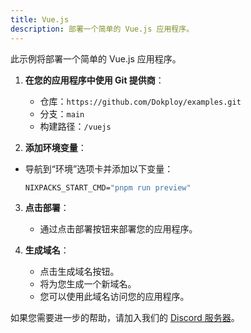 ```yaml
---
title: Vue.js
description: 部署一个简单的 Vue.js 应用程序。
---
```



此示例将部署一个简单的 Vue.js 应用程序。

1. **在您的应用程序中使用 Git 提供商**：
   - 仓库：`https://github.com/Dokploy/examples.git`
   - 分支：`main`
   - 构建路径：`/vuejs`

2. **添加环境变量**：
- 导航到“环境”选项卡并添加以下变量：
   ```cmd
   NIXPACKS_START_CMD="pnpm run preview"
   ```

3. **点击部署**：
   - 通过点击部署按钮来部署您的应用程序。

4. **生成域名**：
    - 点击生成域名按钮。
    - 将为您生成一个新域名。
    - 您可以使用此域名访问您的应用程序。

如果您需要进一步的帮助，请加入我们的 [Discord 服务器](https://discord.com/invite/2tBnJ3jDJc)。